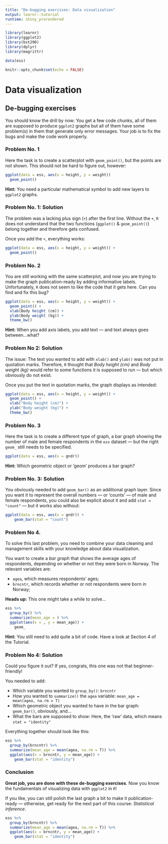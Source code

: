 ```yaml
---
title: "De-bugging exercises: Data visualization"
output: learnr::tutorial
runtime: shiny_prerendered
---
```


```r
library(learnr)
library(ggplot2)
library(bst290)
library(dplyr)
library(magrittr)

data(ess)

knitr::opts_chunk$set(echo = FALSE)
```

# Data visualization

## De-bugging exercises {data-progressive=TRUE}

You should know the drill by now: You get a few code chunks, all of them are supposed to produce `ggplot2` graphs but all of them have some problem(s) in them that generate only error messages. Your job is to fix the bugs and make the code work properly.

### Problem No. 1

Here the task is to create a scatterplot with `geom_point()`, but the points are not shown. This should not be hard to figure out, however:
```r
ggplot(data = ess, aes(x = height, y = weight))
  geom_point()
```

<div id="ex1-hint">
**Hint:** You need a particular mathematical symbol to add new layers to `ggplot2` graphs.
</div>

### Problem No. 1: Solution

The problem was a lacking plus sign (`+`) after the first line. Without the `+`, `R` does not understand that the two functions (`ggplot()` & `geom_point()`) belong together and therefore gets confused. 

Once you add the `+`, everything works:
```r
ggplot(data = ess, aes(x = height, y = weight)) +
  geom_point()
```

### Problem No. 2

You are still working with the same scatterplot, and now you are trying to make the graph publication-ready by adding informative labels. Unfortunately, `R` does not seem to like the code that it gets here. Can you find and fix this bug?

```r
ggplot(data = ess, aes(x = height, y = weight)) +
  geom_point() +
  xlab(Body height (cm)) +
  ylab(Body weight (kg)) +
  theme_bw()
```

<div id="ex2-hint">
**Hint:** When you add axis labels, you add text --- and text always goes between...what?
</div>

### Problem No 2: Solution

The issue: The text you wanted to add with `xlab()` and `ylab()` was not put in quotation marks. Therefore, `R` thought that *Body height (cm)* and *Body weight (kg)* would refer to some functions it is supposed to run --- but which obviously do not exist. 

Once you put the text in quotation marks, the graph displays as intended:
```r
ggplot(data = ess, aes(x = height, y = weight)) +
  geom_point() +
  xlab("Body height (cm)") +
  ylab("Body weight (kg)") +
  theme_bw()
```

### Problem No. 3

Here the task is to create a different type of graph, a bar graph showing the number of male and female respondents in the `ess` dataset --- but the right `geom_` still needs to be specified.

```r
ggplot(data = ess, aes(x = gndr))
```

<div id="ex3-hint">
**Hint:** Which geometric object or 'geom' produces a bar graph?
</div>

### Problem No. 3: Solution

You obviously needed to add `geom_bar()` as an additional graph layer. Since you want it to represent the overall numbers --- or 'counts' --- of male and female respondents, you could also be explicit about it and add `stat = "count"` --- but it works also without:
```r
ggplot(data = ess, aes(x = gndr)) +
    geom_bar(stat = "count")
```

### Problem No 4.

To solve this last problem, you need to combine your data cleaning and management skills with your knowledge about data visualization.

You want to create a *bar graph* that shows the average ages of respondents, depending on whether or not they were born in Norway. The relevant variables are:

* `agea`, which measures respondents' ages;
* `brncntr`, which records whether or not respondents were born in Norway;

**Heads up:** This one might take a while to solve...
```r
ess %>% 
  group_by() %>% 
  summarize(mean_age = ) %>% 
  ggplot(aes(x = , y = mean_age)) +
    geom_
```

<div id="ex4-hint">
**Hint:** You still need to add quite a bit of code. Have a look at Section 4 of the Tutorial.
</div>

### Problem No 4: Solution

Could you figure it out? If yes, congrats, this one was not that beginner-friendly!

You needed to add:

* Which variable you wanted to `group_by()`: `brncntr`
* How you wanted to `summarize()` the `agea` variable: `mean_age = mean(agea, na.rm = T)`
* Which geometric object you wanted to have in the bar graph: `geom_bar()`, obviously, and...
* What the bars are supposed to show: Here, the 'raw' data, which means `stat = "identity"`

Everything together should look like this:
```r
ess %>% 
  group_by(brncntr) %>% 
  summarize(mean_age = mean(agea, na.rm = T)) %>% 
  ggplot(aes(x = brncntr, y = mean_age)) +
    geom_bar(stat = "identity")
```

### Conclusion

**Great job, you are done with these de-bugging exercises**. Now you know the fundamentals of visualizing data with `ggplot2` in `R`!

If you like, you can still polish the last graph a bit to make it publication-ready --- otherwise, get ready for the next part of this course: *Statistical inference*.
```r
ess %>% 
  group_by(brncntr) %>% 
  summarize(mean_age = mean(agea, na.rm = T)) %>% 
  ggplot(aes(x = brncntr, y = mean_age)) +
    geom_bar(stat = "identity")
```
